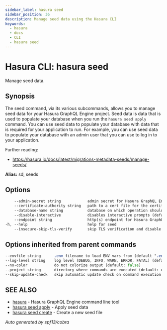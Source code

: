 ```yaml
---
sidebar_label: hasura seed
sidebar_position: 36
description: Manage seed data using the Hasura CLI
keywords:
  - hasura
  - docs
  - CLI
  - hasura seed
---
```


# Hasura CLI: hasura seed

Manage seed data.

## Synopsis

The seed command, via its various subcommands, allows you to manage seed data for your Hasura GraphQL Engine project. Seed data is data that is used to populate your database when you run the ``hasura seed apply`` command. You can use seed data to populate your database with data that is required for your application to run. For example, you can use seed data to populate your database with an admin user that you can use to log in to your application.

Further reading:
- https://hasura.io/docs/latest/migrations-metadata-seeds/manage-seeds/


**Alias:** sd, seeds

## Options

```sass
    --admin-secret string            admin secret for Hasura GraphQL Engine (env "HASURA_GRAPHQL_ADMIN_SECRET")
    --certificate-authority string   path to a cert file for the certificate authority (env "HASURA_GRAPHQL_CERTIFICATE_AUTHORITY")
    --database-name string           database on which operation should be applied
    --disable-interactive            disables interactive prompts (default: false) (env "HASURA_GRAPHQL_DISABLE_INTERACTIVE")
    --endpoint string                http(s) endpoint for Hasura GraphQL Engine (env "HASURA_GRAPHQL_ENDPOINT")
-h, --help                           help for seed
    --insecure-skip-tls-verify       skip TLS verification and disable cert checking (default: false) (env "HASURA_GRAPHQL_INSECURE_SKIP_TLS_VERIFY")
```

## Options inherited from parent commands

```sass
--envfile string      .env filename to load ENV vars from (default ".env")
--log-level string    log level (DEBUG, INFO, WARN, ERROR, FATAL) (default "INFO")
--no-color            do not colorize output (default: false)
--project string      directory where commands are executed (default: current dir)
--skip-update-check   skip automatic update check on command execution
```

## SEE ALSO

- [hasura](/hasura-cli/commands/hasura.mdx) - Hasura GraphQL Engine command line tool
- [hasura seed apply](/hasura-cli/commands/hasura_seed_apply.mdx) - Apply seed data
- [hasura seed create](/hasura-cli/commands/hasura_seed_create.mdx) - Create a new seed file

_Auto generated by spf13/cobra_

